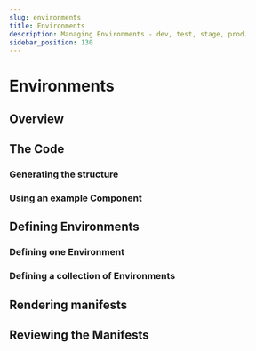 ```yaml
---
slug: environments
title: Environments
description: Managing Environments - dev, test, stage, prod.
sidebar_position: 130
---
```



# Environments

## Overview

## The Code

### Generating the structure

### Using an example Component

## Defining Environments

### Defining one Environment

### Defining a collection of Environments

## Rendering manifests

## Reviewing the Manifests
